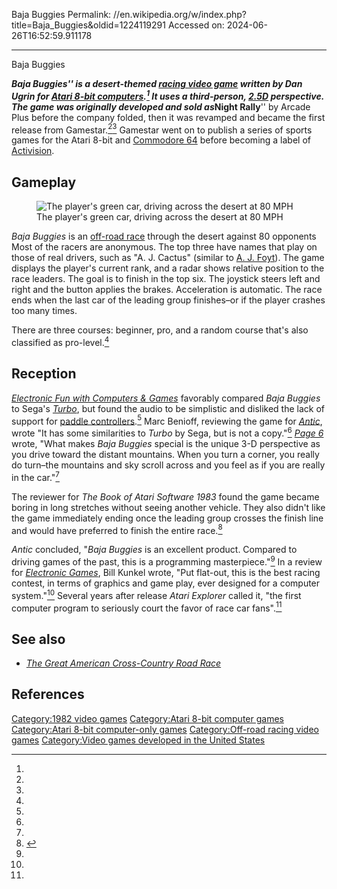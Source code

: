 Baja Buggies
Permalink: //en.wikipedia.org/w/index.php?title=Baja_Buggies&oldid=1224119291
Accessed on: 2024-06-26T16:52:59.911178



------
Baja Buggies
{{short description|1982 video game}}
{{Infobox video game
| title = Baja Buggies
| image = Baja_Buggies_Cover_Art.jpg
| developer = Arcade Plus<br>Gamestar
| publisher = Gamestar
| designer = Dan Ugrin<ref name=mania/>
| platforms = [[Atari 8-bit]]
| released = 1982
| genre= [[Racing game|Racing]]
}}

'''''Baja Buggies''''' is a desert-themed [[racing game|racing video game]] written by Dan Ugrin for [[Atari 8-bit computers]].<ref name=mania/> It uses a third-person, [[2.5D]] perspective. The game was originally developed and sold as '''''Night Rally''''' by Arcade Plus before the company folded, then it was revamped and became the first release from Gamestar.<ref name=kunkel/><ref name=analog/> Gamestar went on to publish a series of sports games for the Atari 8-bit and [[Commodore 64]] before becoming a label of [[Activision]].

==Gameplay==

[[Image:Baja_Buggies_Atari_8_bit_screenshot.png|thumb|left|The player's green car, driving across the desert at 80 MPH]]

''Baja Buggies'' is an [[off-road racing|off-road race]] through the desert against 80 opponents Most of the racers are anonymous. The top three have names that play on those of real drivers, such as "A. J. Cactus" (similar to [[A. J. Foyt]]). The game displays the player's current rank, and a radar shows relative position to the  race leaders. The goal is to finish in the top six. The joystick steers left and right and the button applies the brakes. Acceleration is automatic. The race ends when the last car of the leading group finishes–or if the player crashes too many times.

There are three courses: beginner, pro, and a random course that's also classified as pro-level.<ref name=manual/>

==Reception==
''[[Electronic Fun with Computers & Games]]'' favorably compared ''Baja Buggies'' to Sega's ''[[Turbo (video game)|Turbo]]'', but found the audio to be simplistic and disliked the lack of support for [[Paddle (game controller)|paddle controllers]].<ref name=efun/> Marc Benioff, reviewing the game for ''[[Antic (magazine)|Antic]]'', wrote "It has some similarities to ''Turbo'' by Sega, but is not a copy."<ref name=benioff/> ''[[Page 6]]'' wrote, "What makes ''Baja Buggies'' special is the unique 3-D perspective as you drive toward the distant mountains. When you turn a corner, you really do turn–the mountains and sky scroll across and you feel as if you are really in the car."<ref name=page6/>

The reviewer for ''The Book of Atari Software 1983'' found the game became boring in long stretches without seeing another vehicle. They also didn't like the game immediately ending once the leading group crosses the finish line and would have preferred to finish the entire race.<ref>{{cite book |title=The Book of Atari Software 1983 |date=1983 |publisher=The Book Company |isbn=0-201-10286-2 |page=114 |url=https://archive.org/details/ataribooks-the-book-of-atari-software-1983/page/n115/mode/2up}}</ref>

''Antic'' concluded, "''Baja Buggies'' is an excellent product. Compared to driving games of the past, this is a programming masterpiece."<ref name= benioff/> In a review for ''[[Electronic Games]]'', Bill Kunkel wrote, "Put flat-out, this is the best racing contest, in terms of graphics and game play, ever designed for a computer system."<ref name=kunkel/> Several years after release ''Atari Explorer'' called it, "the first computer program to seriously court the favor of race car fans".<ref name=aexp/>

==See also==
*''[[The Great American Cross-Country Road Race]]''

==References==
{{Reflist|refs=
<ref name="kunkel">{{cite magazine |last1=Kunkel |first1=Bill |title=Computer Gaming: Baja Buggies |magazine=Electronic Games |date=April 1983 |volume=1 |issue=14 |pages=62, 65 |url=https://archive.org/details/Electronic_Games_Volume_01_Number_14_1983-04_Reese_Communications_US/page/n61/mode/2up}}</ref>
<ref name=mania>{{cite web |title=Baja Buggies |url=http://www.atarimania.com/game-atari-400-800-xl-xe-baja-buggies_469.html |website=Atari Mania}}</ref>
<ref name=efun>{{cite magazine |last1=Slon |first1=Steven |title=Baja Buggies |magazine=Electronic Fun with Computers & Games |date=May 1983 |volume=1 |issue=7 |page=66 |url=https://archive.org/details/Electronic_Fun_with_Computer_Games_Vol_01_No_07_1983-05_Fun_Games_Publishing_US/page/n63/mode/2up}}</ref>
<ref name=aexp>{{cite magazine |title=Start Your Electronic Engines |magazine=Atari Explorer |date=June 1985 |page=8 |url=https://archive.org/details/Atari_Explorer_1985-06_Atari_US/page/n73/mode/2up}}</ref>
<ref name="page6">{{cite magazine |title=Baja Buggies |magazine=Page 6 |date=December 1982 |volume=1 |issue=1 |page=15 |url=https://archive.org/details/Page_6_Magazine_01/page/14/mode/2up}}</ref>
<ref name=benioff>{{cite magazine |last1=Benioff |first1=Marc R. |title=Product Reviews: Baja Buggies |magazine=Antic |date=February 1983 |volume=1 |issue=6 |page=91 |url=https://archive.org/details/1983-02-anticmagazine/page/n89/mode/2up}}</ref>
<ref name="manual">{{cite web |title=Baja Buggies Manual |url=http://www.pixelatedarcade.com/pdf/Game/2024/Baja-Buggies-Atari-Instruction-Manual.pdf |website=Pixelated Arcade |publisher=Gamestar |date=1982}}</ref>
<ref name=analog>{{cite magazine |title=New Products |magazine=ANALOG Computing |date=1982 |issue=9 |pages=17–18 |url=https://archive.org/details/analog-computing-magazine-09/page/n17/mode/2up}}</ref>
}}

[[Category:1982 video games]]
[[Category:Atari 8-bit computer games]]
[[Category:Atari 8-bit computer-only games]]
[[Category:Off-road racing video games]]
[[Category:Video games developed in the United States]]
